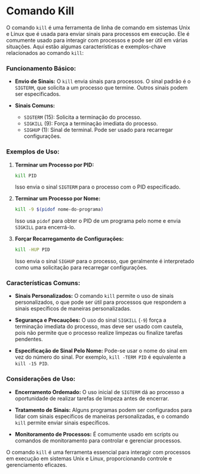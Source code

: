 # Comando Kill

O comando `kill` é uma ferramenta de linha de comando em sistemas Unix e Linux que é usada para enviar sinais para processos em execução. Ele é comumente usado para interagir com processos e pode ser útil em várias situações. Aqui estão algumas características e exemplos-chave relacionados ao comando `kill`:

### Funcionamento Básico:

- **Envio de Sinais:**
  O `kill` envia sinais para processos. O sinal padrão é o `SIGTERM`, que solicita a um processo que termine. Outros sinais podem ser especificados.

- **Sinais Comuns:**
  - `SIGTERM` (15): Solicita a terminação do processo.
  - `SIGKILL` (9): Força a terminação imediata do processo.
  - `SIGHUP` (1): Sinal de terminal. Pode ser usado para recarregar configurações.

### Exemplos de Uso:

1. **Terminar um Processo por PID:**
   ```bash
   kill PID
   ```
   Isso envia o sinal `SIGTERM` para o processo com o PID especificado.

2. **Terminar um Processo por Nome:**
   ```bash
   kill -9 $(pidof nome-do-programa)
   ```
   Isso usa `pidof` para obter o PID de um programa pelo nome e envia `SIGKILL` para encerrá-lo.

3. **Forçar Recarregamento de Configurações:**
   ```bash
   kill -HUP PID
   ```
   Isso envia o sinal `SIGHUP` para o processo, que geralmente é interpretado como uma solicitação para recarregar configurações.

### Características Comuns:

- **Sinais Personalizados:**
  O comando `kill` permite o uso de sinais personalizados, o que pode ser útil para processos que respondem a sinais específicos de maneiras personalizadas.

- **Segurança e Precauções:**
  O uso do sinal `SIGKILL` (`-9`) força a terminação imediata do processo, mas deve ser usado com cautela, pois não permite que o processo realize limpezas ou finalize tarefas pendentes.

- **Especificação de Sinal Pelo Nome:**
  Pode-se usar o nome do sinal em vez do número do sinal. Por exemplo, `kill -TERM PID` é equivalente a `kill -15 PID`.

### Considerações de Uso:

- **Encerramento Ordemado:**
  O uso inicial de `SIGTERM` dá ao processo a oportunidade de realizar tarefas de limpeza antes de encerrar.

- **Tratamento de Sinais:**
  Alguns programas podem ser configurados para lidar com sinais específicos de maneiras personalizadas, e o comando `kill` permite enviar sinais específicos.

- **Monitoramento de Processos:**
  É comumente usado em scripts ou comandos de monitoramento para controlar e gerenciar processos.

O comando `kill` é uma ferramenta essencial para interagir com processos em execução em sistemas Unix e Linux, proporcionando controle e gerenciamento eficazes.